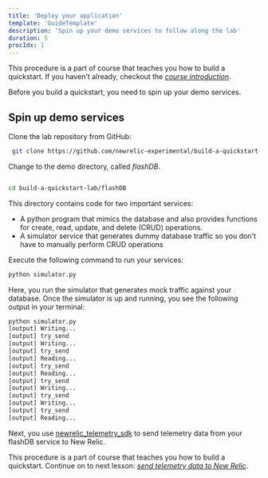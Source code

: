```yaml
---
title: 'Deploy your application'
template: 'GuideTemplate'
description: 'Spin up your demo services to follow along the lab'
duration: 5
procIdx: 1
---
```


<Callout variant="course" title="Course">

This procedure is a part of course that teaches you how to build a quickstart. If you haven't already, checkout the [_course introduction_](/contribute-to-quickstarts).

</Callout>

Before you build a quickstart, you need to spin up your demo services. 

## Spin up demo services

Clone the lab repository from GitHub: 
```bash
 git clone https://github.com/newrelic-experimental/build-a-quickstart-lab.git
``` 

Change to the demo directory, called _flashDB_.

```bash

cd build-a-quickstart-lab/flashDB

```

This directory contains code for two important services:

- A python program that mimics the database and also provides functions for create, read, update, and delete (CRUD) operations.
- A simulator service that generates dummy database traffic so you don't have to manually perform CRUD operations

Execute the following command to run your services:

```Python
python simulator.py
```

Here, you run the simulator that generates mock traffic against your database. Once the simulator is up and running, you see the following output in your terminal:

```bash animate
python simulator.py
[output] Writing...
[output] try_send
[output] Writing...
[output] try_send
[output] Reading...
[output] try_send
[output] Reading...
[output] try_send
[output] Writing...
[output] try_send
[output] Writing...
[output] try_send
[output] Reading...
```

Next, you use [newrelic_telemetry_sdk](https://github.com/newrelic/newrelic-telemetry-sdk-python) to send telemetry data from your flashDB service to New Relic.

<Callout variant="course" title="Course">

This procedure is a part of course that teaches you how to build a quickstart. Continue on to next lesson: [_send telemetry data to New Relic_](/contribute-to-quickstarts/instrument-library).

</Callout>
